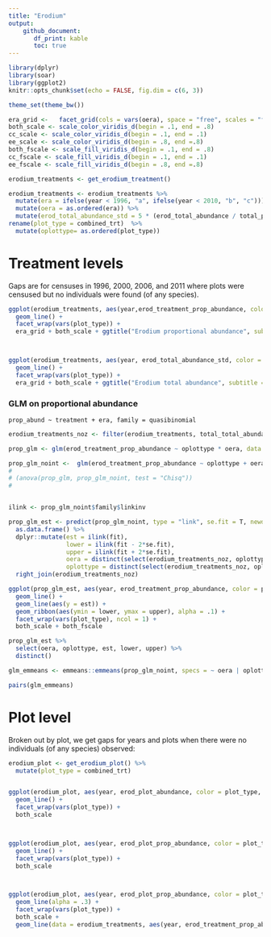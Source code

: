 ```yaml
---
title: "Erodium"
output: 
    github_document:
       df_print: kable
       toc: true
---
```

```r
library(dplyr)
library(soar)
library(ggplot2)
knitr::opts_chunk$set(echo = FALSE, fig.dim = c(6, 3))

theme_set(theme_bw())

era_grid <-   facet_grid(cols = vars(oera), space = "free", scales = "free_x")
both_scale <- scale_color_viridis_d(begin = .1, end = .8)
cc_scale <- scale_color_viridis_d(begin = .1, end = .1)
ee_scale <- scale_color_viridis_d(begin = .8, end =.8)
both_fscale <- scale_fill_viridis_d(begin = .1, end = .8)
cc_fscale <- scale_fill_viridis_d(begin = .1, end = .1)
ee_fscale <- scale_fill_viridis_d(begin = .8, end =.8)


```


```r

erodium_treatments <- get_erodium_treatment()

erodium_treatments <- erodium_treatments %>%
  mutate(era = ifelse(year < 1996, "a", ifelse(year < 2010, "b", "c"))) %>%
  mutate(oera = as.ordered(era)) %>%
  mutate(erod_total_abundance_std = 5 * (erod_total_abundance / total_plots)) %>%
rename(plot_type = combined_trt)  %>%
  mutate(oplottype= as.ordered(plot_type))

```

# Treatment levels

Gaps are for censuses in 1996, 2000, 2006, and 2011 where plots were censused but no individuals were found (of any species).

```r

ggplot(erodium_treatments, aes(year,erod_treatment_prop_abundance, color = plot_type)) +
  geom_line() +
  facet_wrap(vars(plot_type)) +
  era_grid + both_scale + ggtitle("Erodium proportional abundance", subtitle = "Total erodium abundance / Total abundance over all plots in treatment")



ggplot(erodium_treatments, aes(year, erod_total_abundance_std, color = plot_type)) +
  geom_line() +
  facet_wrap(vars(plot_type)) +
  era_grid + both_scale + ggtitle("Erodium total abundance", subtitle = "Standardized to account for 4 CC, 5 EE plots")

```

### GLM on proportional abundance


`prop_abund ~ treatment + era, family = quasibinomial`


```r

erodium_treatments_noz <- filter(erodium_treatments, total_total_abundance > 0)

prop_glm <- glm(erod_treatment_prop_abundance ~ oplottype * oera, data = erodium_treatments_noz, family = quasibinomial())

prop_glm_noint <-  glm(erod_treatment_prop_abundance ~ oplottype + oera, data = erodium_treatments_noz, family = quasibinomial())
# 
# (anova(prop_glm, prop_glm_noint, test = "Chisq"))
# 


ilink <- prop_glm_noint$family$linkinv

prop_glm_est <- predict(prop_glm_noint, type = "link", se.fit = T, newdata = distinct(select(erodium_treatments_noz, oplottype, oera))) %>%
  as.data.frame() %>%
  dplyr::mutate(est = ilink(fit),
                lower = ilink(fit - 2*se.fit),
                upper = ilink(fit + 2*se.fit),
                oera = distinct(select(erodium_treatments_noz, oplottype, oera))$oera,
                oplottype = distinct(select(erodium_treatments_noz, oplottype, oera))$oplottype) %>%
  right_join(erodium_treatments_noz)

ggplot(prop_glm_est, aes(year, erod_treatment_prop_abundance, color = plot_type, fill = plot_type)) +
  geom_line() +
  geom_line(aes(y = est)) +
  geom_ribbon(aes(ymin = lower, ymax = upper), alpha = .1) +
  facet_wrap(vars(plot_type), ncol = 1) +
  both_scale + both_fscale

prop_glm_est %>%
  select(oera, oplottype, est, lower, upper) %>%
  distinct()

glm_emmeans <- emmeans::emmeans(prop_glm_noint, specs = ~ oera | oplottype)

pairs(glm_emmeans)

```

# Plot level

Broken out by plot, we get gaps for years and plots when there were no individuals (of any species) observed:


```r
erodium_plot <- get_erodium_plot() %>%
  mutate(plot_type = combined_trt)


ggplot(erodium_plot, aes(year, erod_plot_abundance, color = plot_type, group = plot)) +
  geom_line() + 
  facet_wrap(vars(plot_type)) +
  both_scale



ggplot(erodium_plot, aes(year, erod_plot_prop_abundance, color = plot_type, group = plot)) +
  geom_line() + 
  facet_wrap(vars(plot_type)) +
  both_scale



ggplot(erodium_plot, aes(year, erod_plot_prop_abundance, color = plot_type, group = plot)) +
  geom_line(alpha = .3) + 
  facet_wrap(vars(plot_type)) +
  both_scale +
  geom_line(data = erodium_treatments, aes(year, erod_treatment_prop_abundance, color = plot_type), inherit.aes=F)
```